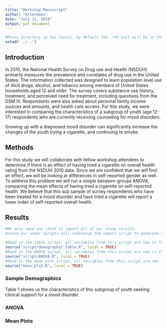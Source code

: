 ```yaml
---
title: "Workshop Manuscript"
author: "Attendees"
date: "July 11, 2019"
output: pdf_document
---
```


```r
#Moves directory up two levels, by default the .rmd knit will be in the same directory as where the file is located. But we want to reference scripts in our script directory, so we need to go back to the project root folder.
setwd('../..')
```

## Introduction

In 2010, the National Health Survey on Drug use and Health (NSDUH) primarily measures the prevalence and correlates of drug use in the United States.  The information collected was designed to learn population level use of illicit drugs, alcohol, and tobacco among members of United States households aged 12 and older. The survey covers substance use history, treatment, and perceived need for treatment, including questions from the DSM IV. Respondents were also asked about personal family income sources and amounts, and health care access. For this study, we were interested in comparing the characteristics of a subgroup of youth (age 12-17) respondents who are currently receiving counseling for mood disorders.

Growing up with a diagnosed mood disorder can significantly increase the changes of the youth trying a cigarette, and continuing to smoke. 

## Methods

For this study we will collaborate with fellow workshop attendees to determine if there is an effect of having tried a cigarette on overall health rating from the NSDUH 2010 data. Since we are confident that we will find an effect, we will be looking at differences in self-reported gender as well. To address this problem we will run a simple between-groups ANOVA, comparing the mean effects of having tried a cigarette on self-reported health. We believe that this sub sample of survey respondents who have been treated for a mood disorder and have tried a cigarette will report a lower index of self-reported overall health. 

## Results

```r
#We only need one chunk to import all of our study results.
#Since our other scripts will reference the import script to generate the values, we do not need to source it here.

#Read in the table script, all variables from this script are now in the working environment.
source("script/demographic_table.R", local = TRUE)
#Read in the ANOVA script, all variables from this script are now in the working environment.
source("script/ANOVA.R", local = TRUE)
#Read in the mean plot script, all variables from this script are now in the working environment.
source("mean_plot.R", local = TRUE)
```

### Sample Demographics
Table 1 shows us the characteristics of this subgroup of youth seeking clinical support for a mood disorder.

### ANOVA


### Mean Plots


